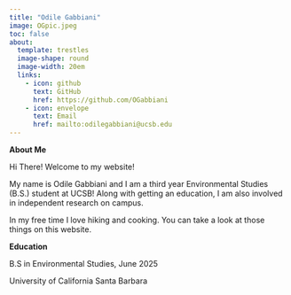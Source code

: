 ```yaml
---
title: "Odile Gabbiani"
image: OGpic.jpeg
toc: false 
about:
  template: trestles
  image-shape: round
  image-width: 20em
  links:
    - icon: github
      text: GitHub 
      href: https://github.com/OGabbiani
    - icon: envelope
      text: Email 
      href: mailto:odilegabbiani@ucsb.edu
---
```


**About Me**

Hi There! Welcome to my website!

My name is Odile Gabbiani and I am a third year Environmental Studies (B.S.) student at UCSB! Along with getting an education, I am also involved in independent research on campus. 

In my free time I love hiking and cooking. You can take a look at those things on this website. 

**Education**

B.S in Environmental Studies, June 2025

University of California Santa Barbara

